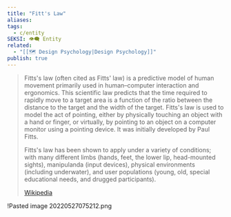 ```yaml
---
title: "Fitt's Law"
aliases: 
tags:
  - c/entity
SEKSI: 👁️‍🗨️ Entity
related:
  - "[[🗺️ Design Psychology|Design Psychology]]"
publish: true
---
```



> Fitts's law (often cited as Fitts' law) is a predictive model of human movement primarily used in human–computer interaction and ergonomics. This scientific law predicts that the time required to rapidly move to a target area is a function of the ratio between the distance to the target and the width of the target. Fitts's law is used to model the act of pointing, either by physically touching an object with a hand or finger, or virtually, by pointing to an object on a computer monitor using a pointing device. It was initially developed by Paul Fitts.
>
> Fitts's law has been shown to apply under a variety of conditions; with many different limbs (hands, feet, the lower lip, head-mounted sights), manipulanda (input devices), physical environments (including underwater), and user populations (young, old, special educational needs, and drugged participants).
>
> [Wikipedia](https://en.wikipedia.org/wiki/Fitts's%20law)


!<Link href="/c/pasted-image-20220527075212png" className="text-[var(--color-primary)] hover:underline hover:text-[var(--color-secondary)] transition-colors font-medium">Pasted image 20220527075212.png</Link>
